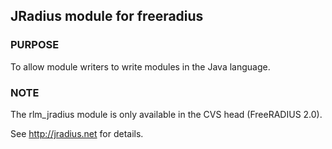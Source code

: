== JRadius module for freeradius ==

=== PURPOSE ===

To allow module writers to write modules in the Java language.

=== NOTE ===

The rlm_jradius module is only available in the CVS head (FreeRADIUS 2.0).

See [http://jradius.net http://jradius.net] for details.
